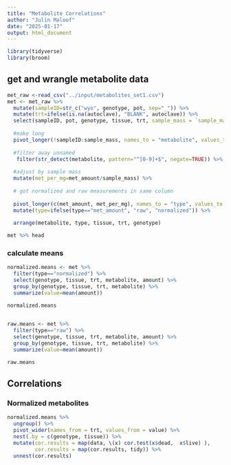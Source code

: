 ```yaml
---
title: "Metabolite Correlations"
author: "Julin Maloof"
date: "2025-01-17"
output: html_document
---
```


```r
library(tidyverse)
library(broom)
```

## get and wrangle metabolite data
```r
met_raw <-read_csv("../input/metabolites_set1.csv")
met <- met_raw %>% 
  mutate(sampleID=str_c("wyo", genotype, pot, sep="_")) %>%
  mutate(trt=ifelse(is.na(autoclave), "BLANK", autoclave)) %>%
  select(sampleID, pot, genotype, tissue, trt, sample_mass = `sample_mass mg`, !submission_number:concatenate)  %>%
  
  #make long
  pivot_longer(!sampleID:sample_mass, names_to = "metabolite", values_to = "met_amount") %>%
  
  #filter away unnamed
   filter(str_detect(metabolite, pattern="^[0-9]+$", negate=TRUE)) %>%
  
  #adjust by sample mass
  mutate(met_per_mg=met_amount/sample_mass) %>%
  
  # got normalized and raw measurements in same column
  
  pivot_longer(c(met_amount, met_per_mg), names_to = "type", values_to = "amount") %>%
  mutate(type=ifelse(type=="met_amount", "raw", "normalized")) %>%
  
  arrange(metabolite, type, tissue, trt, genotype)

met %>% head 
```

### calculate means

```r
normalized.means <- met %>%
  filter(type=="normalized") %>%
  select(genotype, tissue, trt, metabolite, amount) %>%
  group_by(genotype, tissue, trt, metabolite) %>%
  summarize(value=mean(amount))

normalized.means
  
```

```r
raw.means <- met %>%
  filter(type=="raw") %>%
  select(genotype, tissue, trt, metabolite, amount) %>%
  group_by(genotype, tissue, trt, metabolite) %>%
  summarize(value=mean(amount))

raw.means
```
## Correlations

### Normalized metabolites

```r
normalized.means %>%
  ungroup() %>%
  pivot_wider(names_from = trt, values_from = value) %>% 
  nest(.by = c(genotype, tissue)) %>%
  mutate(cor.results = map(data, \(x) cor.test(x$dead,  x$live) ),
         cor.results = map(cor.results, tidy)) %>%
  unnest(cor.results)
```




